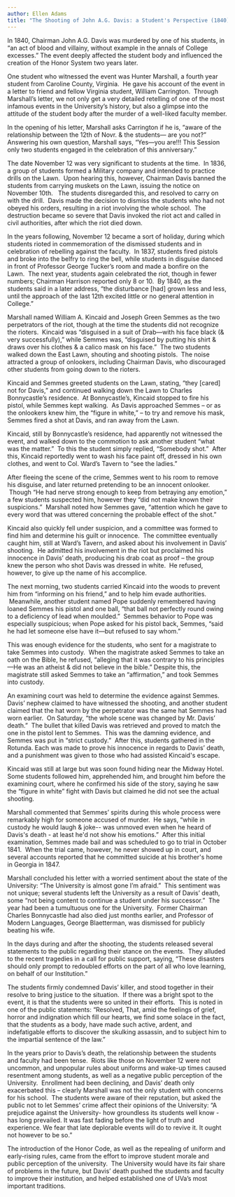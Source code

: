 ```yaml
---
author: Ellen Adams
title: "The Shooting of John A.G. Davis: a Student's Perspective (1840)"
---
```

In 1840, Chairman John A.G. Davis was murdered by one of his students, in “an act of blood and villainy, without example in the annals of College excesses.” The event deeply affected the student body and influenced the creation of the Honor System two years later.

One student who witnessed the event was Hunter Marshall, a fourth year student from Caroline County, Virginia.  He gave his account of the event in a letter to friend and fellow Virginia student, William Carrington.  Through Marshall’s letter, we not only get a very detailed retelling of one of the most infamous events in the University’s history, but also a glimpse into the attitude of the student body after the murder of a well-liked faculty member.

In the opening of his letter, Marshall asks Carrington if he is, “aware of the relationship between the 12th of Novr. & the students— are you not?”  Answering his own question, Marshall says, “Yes—you are!!! This Session only two students engaged in the celebration of this anniversary.” 

The date November 12 was very significant to students at the time.  In 1836, a group of students formed a Military company and intended to practice drills on the Lawn.  Upon hearing this, however, Chairman Davis banned the students from carrying muskets on the Lawn, issuing the notice on November 10th.   The students disregarded this, and resolved to carry on with the drill.  Davis made the decision to dismiss the students who had not obeyed his orders, resulting in a riot involving the whole school.  The destruction became so severe that Davis invoked the riot act and called in civil authorities, after which the riot died down.

In the years following, November 12 became a sort of holiday, during which students rioted in commemoration of the dismissed students and in celebration of rebelling against the faculty.  In 1837, students fired pistols and broke into the belfry to ring the bell, while students in disguise danced in front of Professor George Tucker’s room and made a bonfire on the Lawn.  The next year, students again celebrated the riot, though in fewer numbers; Chairman Harrison reported only 8 or 10.  By 1840, as the students said in a later address, “the disturbance \[had\] grown less and less, until the approach of the last 12th excited little or no general attention in College.”

Marshall named William A. Kincaid and Joseph Green Semmes as the two perpetrators of the riot, though at the time the students did not recognize the rioters.  Kincaid was “disguised in a suit of Drab—with his face black (& very successfully),” while Semmes was, “disguised by putting his shirt & draws over his clothes & a calico mask on his face.”  The two students walked down the East Lawn, shouting and shooting pistols.  The noise attracted a group of onlookers, including Chairman Davis, who discouraged other students from going down to the rioters.

Kincaid and Semmes greeted students on the Lawn, stating, “they \[cared\] not for Davis,” and continued walking down the Lawn to Charles Bonnycastle’s residence.  At Bonnycastle’s, Kincaid stopped to fire his pistol, while Semmes kept walking.  As Davis approached Semmes – or as the onlookers knew him, the “figure in white,” – to try and remove his mask, Semmes fired a shot at Davis, and ran away from the Lawn.

Kincaid, still by Bonnycastle’s residence, had apparently not witnessed the event, and walked down to the commotion to ask another student “what was the matter.”  To this the student simply replied, “Somebody shot.”  After this, Kincaid reportedly went to wash his face paint off, dressed in his own clothes, and went to Col. Ward’s Tavern to “see the ladies.”

After fleeing the scene of the crime, Semmes went to his room to remove his disguise, and later returned pretending to be an innocent onlooker.  Though “He had nerve strong enough to keep from betraying any emotion,” a few students suspected him, however they “did not make known their suspicions.”  Marshall noted how Semmes gave, “attention which he gave to every word that was uttered concerning the probable effect of the shot.”

Kincaid also quickly fell under suspicion, and a committee was formed to find him and determine his guilt or innocence.  The committee eventually caught him, still at Ward’s Tavern, and asked about his involvement in Davis’ shooting.  He admitted his involvement in the riot but proclaimed his innocence in Davis’ death, producing his drab coat as proof – the group knew the person who shot Davis was dressed in white.  He refused, however, to give up the name of his accomplice.

The next morning, two students carried Kincaid into the woods to prevent him from “informing on his friend,” and to help him evade authorities.  Meanwhile, another student named Pope suddenly remembered having loaned Semmes his pistol and one ball, “that ball not perfectly round owing to a deficiency of lead when moulded.”  Semmes behavior to Pope was especially suspicious; when Pope asked for his pistol back, Semmes, “said he had let someone else have it—but refused to say whom.”

This was enough evidence for the students, who sent for a magistrate to take Semmes into custody.  When the magistrate asked Semmes to take an oath on the Bible, he refused, “alleging that it was contrary to his principles—He was an atheist & did not believe in the bible.” Despite this, the magistrate still asked Semmes to take an “affirmation,” and took Semmes into custody.

An examining court was held to determine the evidence against Semmes.  Davis’ nephew claimed to have witnessed the shooting, and another student claimed that the hat worn by the perpetrator was the same hat Semmes had worn earlier.  On Saturday, “the whole scene was changed by Mr. Davis’ death.”  The bullet that killed Davis was retrieved and proved to match the one in the pistol lent to Semmes.  This was the damning evidence, and Semmes was put in “strict custody.”  After this, students gathered in the Rotunda. Each was made to prove his innocence in regards to Davis’ death, and a punishment was given to those who had assisted Kincaid's escape.

Kincaid was still at large but was soon found hiding near the Midway Hotel.  Some students followed him, apprehended him, and brought him before the examining court, where he confirmed his side of the story, saying he saw the “figure in white” fight with Davis but claimed he did not see the actual shooting.

Marshall commented that Semmes’ spirits during this whole process were remarkably high for someone accused of murder.  He says, “while in custody he would laugh & joke-- was unmoved even when he heard of Davis's death - at least he'd not show his emotions.”  After this initial examination, Semmes made bail and was scheduled to go to trial in October 1841.  When the trial came, however, he never showed up in court, and several accounts reported that he committed suicide at his brother's home in Georgia in 1847.

Marshall concluded his letter with a worried sentiment about the state of the University: “The University is almost gone I’m afraid.”  This sentiment was not unique; several students left the University as a result of Davis’ death, some “not being content to continue a student under his successor.”  The year had been a tumultuous one for the University.  Former Chairman Charles Bonnycastle had also died just months earlier, and Professor of Modern Languages, George Blaetterman, was dismissed for publicly beating his wife.

In the days during and after the shooting, the students released several statements to the public regarding their stance on the events.  They alluded to the recent tragedies in a call for public support, saying, “These disasters should only prompt to redoubled efforts on the part of all who love learning, on behalf of our Institution.”

The students firmly condemned Davis’ killer, and stood together in their resolve to bring justice to the situation.  If there was a bright spot to the event, it is that the students were so united in their efforts.  This is noted in one of the public statements: “Resolved, That, amid the feelings of grief, horror and indignation which fill our hearts, we find some solace in the fact, that the students as a body, have made such active, ardent, and indefatigable efforts to discover the skulking assassin, and to subject him to the impartial sentence of the law.”

In the years prior to Davis’s death, the relationship between the students and faculty had been tense.  Riots like those on November 12 were not uncommon, and unpopular rules about uniforms and wake-up times caused resentment among students, as well as a negative public perception of the University.  Enrollment had been declining, and Davis’ death only exacerbated this – clearly Marshall was not the only student with concerns for his school.  The students were aware of their reputation, but asked the public not to let Semmes’ crime affect their opinions of the University: “A prejudice against the University- how groundless its students well know - has long prevailed. It was fast fading before the light of truth and experience. We fear that late deplorable events will do to revive it. It ought not however to be so.”

The introduction of the Honor Code, as well as the repealing of uniform and early-rising rules, came from the effort to improve student morale and public perception of the university.  The University would have its fair share of problems in the future, but Davis’ death pushed the students and faculty to improve their institution, and helped established one of UVa’s most important traditions.